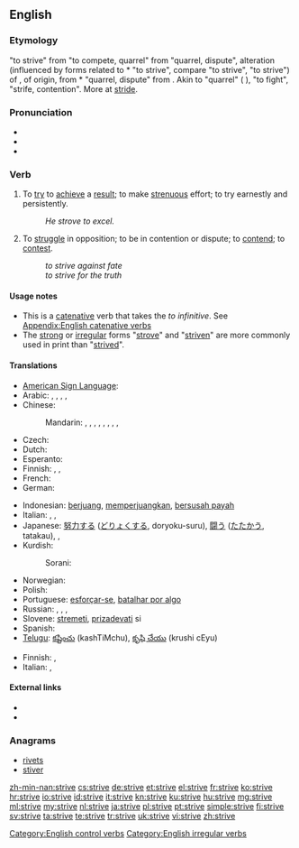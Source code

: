 ==English==

===Etymology===
{{etyl|enm}} {{term|striven|striven||lang=enm}} "to strive" from {{etyl|fro}} {{term|estriver|estriver||lang=fro}} "to compete, quarrel" from {{fro}} {{term|estrif|estrif||lang=fro}} "quarrel, dispute", alteration (influenced by {{etyl|gem}} forms related to {{etyl|frk}} *{{term||strīban||lang=frk}} "to strive", compare {{etyl|dum|-}} {{term|streven|streven||lang=dum}} "to strive", {{etyl|de|-}} {{term|streben|streben||lang=de}} "to strive") of {{fro}} {{term|estrit|estrit||lang=fro}}, of {{etyl|gem}} origin, from {{etyl|frk}} *{{term||strīd||lang=frk}} "quarrel, dispute" from {{proto|Germanic|strīdō|combat, strife|lang=en}}. Akin to {{etyl|goh|-}} {{term|strit|strīt||lang=goh}} "quarrel" ({{de}} {{term|Streit|Streit||lang=de}}), {{goh}} {{term|stritan|strītan||lang=goh}} "to fight", {{etyl|non|-}} {{term|strið|strīð||lang=non}} "strife, contention". More at [[stride]].

===Pronunciation===
* {{IPA|/ˈstɻaɪv/}}
* {{audio|En-us-strive.ogg|Audio (US)}}
* {{rhymes|aɪv}}

===Verb===
{{en-verb|strives|striving|'''[[strove]]''' or '''[[strived]]'''|'''[[striven]]''' or '''[[strived]]'''}}

# To [[try]] to [[achieve]] a [[result]]; to make [[strenuous]] effort; to try earnestly and persistently.
#: ''He strove to excel.''
# To [[struggle]] in opposition; to be in contention or dispute; to [[contend]]; to [[contest]].
#: ''to strive against fate''
#: ''to strive for the truth''

====Usage notes====
* This is a [[catenative]] verb that takes the ''to infinitive''. See [[Appendix:English catenative verbs]]
* The [[strong]] or [[irregular]] forms "[[strove]]" and "[[striven]]" are more commonly used in print than "[[strived]]".

====Translations====
{{trans-top|to try to achieve}}
* [[American Sign Language]]: {{tø|ase|S@NearInsideChesthigh-PalmAcross-S@NearInsideChesthigh-PalmAcross S@InsideChesthigh-PalmDown-S@InsideChesthigh-PalmDown}}
* Arabic: {{t-|ar|كافح|tr=kāfaHa}},  {{t-|ar|اجتهد|tr=iHtahada}},  {{t-|ar|ناضل|tr=nāDala}}, {{t-|ar|حرص|tr=HáraSa}}, {{t+|ar|جد|tr=jádda|sc=Arab}}
* Chinese:
*: Mandarin: {{t-|cmn|努力|tr=nǔlì|sc=Hani}},  {{t|cmn|奮鬥|sc=Hani}},  {{t|cmn|奋斗|tr=fèndòu|sc=Hani}},  {{t|cmn|殫力|sc=Hani}},  {{t|cmn|殚力|tr=dānlì|sc=Hani}},  {{t|cmn|力圖|sc=Hani}},  {{t|cmn|力图|tr=lìtú|sc=Hani}},  {{t-|cmn|掙|sc=Hani}},  {{t-|cmn|挣|tr=zhèng|sc=Hani}}
* Czech: {{t-|cs|usilovat}}
* Dutch: {{t+|nl|streven}}
* Esperanto: {{t+|eo|strebi|xs=Esperanto}}
* Finnish: {{t+|fi|pyrkiä}}, {{t-|fi|ponnistella}}, {{t+|fi|yrittää}}
* French: {{t+|fr|s'efforcer}}
* German: {{t+|de|streben}}
{{trans-mid}}
* Indonesian: [[juang|berjuang]], [[juang|memperjuangkan]], [[susah payah|bersusah payah]]
* Italian: {{t-|it|sforzarsi}}, {{t+|it|cercare}}, {{t+|it|ambire}}
* Japanese: [[努力]]する ([[どりょく]]する, doryoku-suru), [[闘う]] ([[たたかう]], tatakau),  {{t-|ja|努める|tr=つとめる, tsutomeru}}, {{t+|ja|奮闘|alt=奮闘する|tr=ふんとうする, funtō-suru}}
* Kurdish:
*: Sorani: {{ku-Arab|[[تێکۆشان]]}}
* Norwegian: {{t-|no|streve}}
* Polish: {{t+|pl|starać się}}
* Portuguese: [[esforçar-se]], [[batalhar por algo]]
* Russian: {{t+|ru|стремиться|tr=stremít'sja}},  {{t+|ru|стараться|tr=starát'sja}},  {{t+|ru|бороться|tr=borót'sja}},  {{t-|ru|прилагать усилия|tr=prilagát' usílija}}
* Slovene: [[stremeti]], [[prizadevati]] si
* Spanish: {{t+|es|esforzarse}}
* [[Telugu]]: [[కష్టించు]] (kashTiMchu), [[కృషి చేయు]] (krushi cEyu)
{{trans-bottom}}

{{trans-top|to struggle in opposition}}
* Finnish: {{t+|fi|taistella}}, {{t+|fi|kamppailla}}
* Italian: {{t+|it|lottare}}, {{t-|it|battersi}}
{{trans-mid}}
{{trans-bottom}}

====External links====
* {{R:Webster 1913}}
* {{R:Century 1911}}

===Anagrams===
* [[rivets#English|rivets]]
* [[stiver#English|stiver]]

[[Category:English control verbs]]
[[Category:English irregular verbs]]

[[zh-min-nan:strive]]
[[cs:strive]]
[[de:strive]]
[[et:strive]]
[[el:strive]]
[[fr:strive]]
[[ko:strive]]
[[hr:strive]]
[[io:strive]]
[[id:strive]]
[[it:strive]]
[[kn:strive]]
[[ku:strive]]
[[hu:strive]]
[[mg:strive]]
[[ml:strive]]
[[my:strive]]
[[nl:strive]]
[[ja:strive]]
[[pl:strive]]
[[pt:strive]]
[[simple:strive]]
[[fi:strive]]
[[sv:strive]]
[[ta:strive]]
[[te:strive]]
[[tr:strive]]
[[uk:strive]]
[[vi:strive]]
[[zh:strive]]